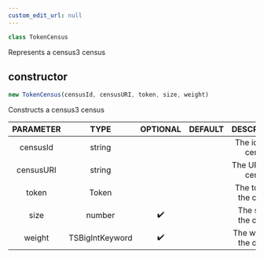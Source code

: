 ```yaml
---
custom_edit_url: null
---
```


```ts
class TokenCensus
```

<div>

</div>

Represents a census3 census

## constructor
```ts
new TokenCensus(censusId, censusURI, token, size, weight)
```

<div>

</div>

Constructs a census3 census

|PARAMETER|TYPE|OPTIONAL|DEFAULT|DESCRIPTION|
|:---:|:---:|:---:|:---:|:---:|
|censusId|string|||The id of the census|
|censusURI|string|||The URI of the census|
|token|Token|||The token of the census|
|size|number|✔️||The size of the census|
|weight|TSBigIntKeyword|✔️||The weight of the census|

